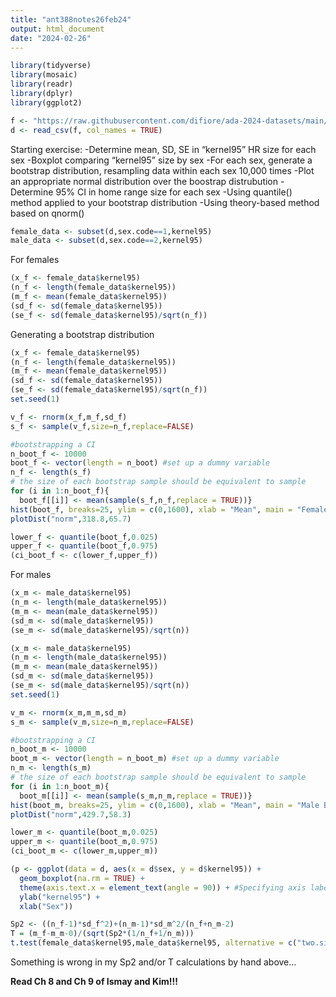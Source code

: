 ```yaml
---
title: "ant388notes26feb24"
output: html_document
date: "2024-02-26"
---
```


```r
library(tidyverse)
library(mosaic)
library(readr)
library(dplyr)
library(ggplot2)
```

```r
f <- "https://raw.githubusercontent.com/difiore/ada-2024-datasets/main/tbs-2006-2008-ranges.csv"
d <- read_csv(f, col_names = TRUE)

```
Starting exercise:
-Determine mean, SD, SE in "kernel95" HR size for each sex
-Boxplot comparing "kernel95" size by sex
-For each sex, generate a bootstrap distribution, resampling data within each sex 10,000 times
-Plot an appropriate normal distribution over the boostrap distrubution
-Determine 95% CI in home range size for each sex
    -Using quantile() method applied to your bootstrap distribution
     -Using theory-based method based on qnorm()
```r
female_data <- subset(d,sex.code==1,kernel95)
male_data <- subset(d,sex.code==2,kernel95)
```

For females
```r
(x_f <- female_data$kernel95)
(n_f <- length(female_data$kernel95))
(m_f <- mean(female_data$kernel95))
(sd_f <- sd(female_data$kernel95))
(se_f <- sd(female_data$kernel95)/sqrt(n_f))
```
Generating a bootstrap distribution
```r
(x_f <- female_data$kernel95)
(n_f <- length(female_data$kernel95))
(m_f <- mean(female_data$kernel95))
(sd_f <- sd(female_data$kernel95))
(se_f <- sd(female_data$kernel95)/sqrt(n_f))
set.seed(1)

v_f <- rnorm(x_f,m_f,sd_f)
s_f <- sample(v_f,size=n_f,replace=FALSE)

#bootstrapping a CI
n_boot_f <- 10000
boot_f <- vector(length = n_boot) #set up a dummy variable
n_f <- length(s_f)
# the size of each bootstrap sample should be equivalent to sample
for (i in 1:n_boot_f){
  boot_f[[i]] <- mean(sample(s_f,n_f,replace = TRUE))}
hist(boot_f, breaks=25, ylim = c(0,1600), xlab = "Mean", main = "Female Bootstrap Sampling Distribution")
plotDist("norm",318.8,65.7)
```
```r
lower_f <- quantile(boot_f,0.025)
upper_f <- quantile(boot_f,0.975)
(ci_boot_f <- c(lower_f,upper_f))
```



For males
```r
(x_m <- male_data$kernel95)
(n_m <- length(male_data$kernel95))
(m_m <- mean(male_data$kernel95))
(sd_m <- sd(male_data$kernel95))
(se_m <- sd(male_data$kernel95)/sqrt(n))
```
```r
(x_m <- male_data$kernel95)
(n_m <- length(male_data$kernel95))
(m_m <- mean(male_data$kernel95))
(sd_m <- sd(male_data$kernel95))
(se_m <- sd(male_data$kernel95)/sqrt(n))
set.seed(1)

v_m <- rnorm(x_m,m_m,sd_m)
s_m <- sample(v_m,size=n_m,replace=FALSE)

#bootstrapping a CI
n_boot_m <- 10000
boot_m <- vector(length = n_boot_m) #set up a dummy variable
n_m <- length(s_m)
# the size of each bootstrap sample should be equivalent to sample
for (i in 1:n_boot_m){
  boot_m[[i]] <- mean(sample(s_m,n_m,replace = TRUE))}
hist(boot_m, breaks=25, ylim = c(0,1600), xlab = "Mean", main = "Male Bootstrap Sampling Distribution")
plotDist("norm",429.7,58.3)
```
```r
lower_m <- quantile(boot_m,0.025)
upper_m <- quantile(boot_m,0.975)
(ci_boot_m <- c(lower_m,upper_m))
```



```r
(p <- ggplot(data = d, aes(x = d$sex, y = d$kernel95)) +
  geom_boxplot(na.rm = TRUE) + 
  theme(axis.text.x = element_text(angle = 90)) + #Specifying axis labels
  ylab("kernel95") + 
  xlab("Sex"))
```
```r
Sp2 <- ((n_f-1)*sd_f^2)+(n_m-1)*sd_m^2/(n_f+n_m-2)
T = (m_f-m_m-0)/(sqrt(Sp2*(1/n_f+1/n_m)))
t.test(female_data$kernel95,male_data$kernel95, alternative = c("two.sided"))
```
Something is wrong in my Sp2 and/or T calculations by hand above...

**Read Ch 8 and Ch 9 of Ismay and Kim!!!**
